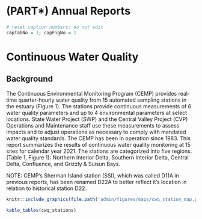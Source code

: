 # (PART\*) Annual Reports {.unnumbered}

```r
# reset caption numbers; do not edit
capTabNo = 1; capFigNo = 1
```

# Continuous Water Quality {#cwq}

## Background {.unlisted}

The Continuous Environmental Monitoring Program (CEMP) provides real-time quarter-hourly water quality from 15 automated sampling stations in the estuary (Figure 1). The stations provide continuous measurements of 6 water quality parameters and up to 4 environmental parameters at select locations. State Water Project (SWP) and the Central Valley Project (CVP) Operations and Maintenance staff use these measurements to assess impacts and to adjust operations as necessary to comply with mandated water quality standards. The CEMP has been in operation since 1983. This report summarizes the results of continuous water quality monitoring at 15 sites for calendar year 2021. The stations are categorized into five regions. (Table 1, Figure 1): Northern Interior Delta, Southern Interior Delta, Central Delta, Confluence, and Grizzly & Suisun Bays.

NOTE: CEMP's Sherman Island station (SSI), which was called D11A in previous reports, has been renamed D22A to better reflect it's location in relation to historical station D22.

```r
knitr::include_graphics(file.path('admin/figures/maps/cwq_station_map.png'))
```

```r
kable_tables(cwq_stations)
```
